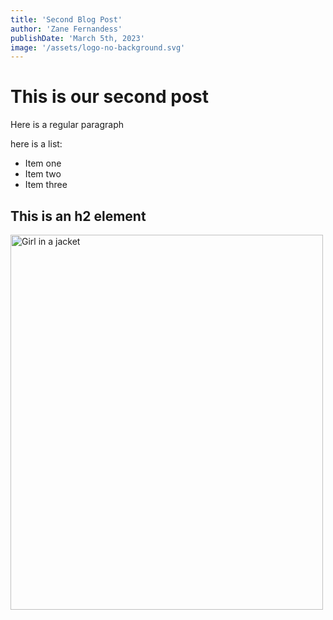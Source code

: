 ---
title: 'Second Blog Post'
author: 'Zane Fernandess'
publishDate: 'March 5th, 2023'
image: '/assets/logo-no-background.svg'
---

# This is our second post

Here is a regular paragraph

here is a list:

- Item one
- Item two
- Item three

## This is an h2 element

<img src='/assets/logo-no-background.svg' alt="Girl in a jacket" width="500" height="600"/>